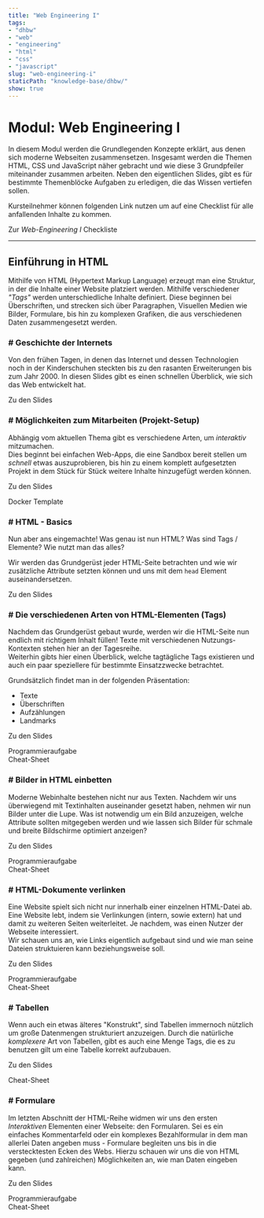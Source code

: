 ```yaml
---
title: "Web Engineering I"
tags: 
- "dhbw"
- "web"
- "engineering"
- "html"
- "css"
- "javascript"
slug: "web-engineering-i"
staticPath: "knowledge-base/dhbw/"
show: true
---
```


# Modul: Web Engineering I

In diesem Modul werden die Grundlegenden Konzepte erklärt, aus denen sich moderne Webseiten zusammensetzen. Insgesamt werden die Themen HTML, CSS und JavaScript näher gebracht und wie diese 3 Grundpfeiler miteinander zusammen arbeiten. Neben den eigentlichen Slides, gibt es für bestimmte Themenblöcke Aufgaben zu erledigen, die das Wissen vertiefen sollen.

Kursteilnehmer können folgenden Link nutzen um auf eine Checklist für alle anfallenden Inhalte zu kommen.

<Card to="#" color="violet"><span>Zur *Web-Engineering I* Checkliste</span></Card>
<div class="mb-1" />

---

## Einführung in HTML

Mithilfe von HTML (Hypertext Markup Language) erzeugt man eine Struktur, in der die Inhalte einer Website platziert werden. Mithilfe verschiedener *"Tags"* werden unterschiedliche Inhalte definiert. Diese beginnen bei Überschriften, und strecken sich über Paragraphen, Visuellen Medien wie Bilder, Formulare, bis hin zu komplexen Grafiken, die aus verschiedenen Daten zusammengesetzt werden.
<div class="mb-1" />

### # Geschichte der Internets

Von den frühen Tagen, in denen das Internet und dessen Technologien noch in der Kinderschuhen steckten bis zu den rasanten Erweiterungen bis zum Jahr 2000. In diesen Slides gibt es einen schnellen Überblick, wie sich das Web entwickelt hat.

<Card to="/slides/history-of-web" color="blue">Zu den Slides</Card>

<Spacer />

### # Möglichkeiten zum Mitarbeiten (Projekt-Setup)

Abhängig vom aktuellen Thema gibt es verschiedene Arten, um *interaktiv* mitzumachen.  
Dies beginnt bei einfachen Web-Apps, die eine Sandbox bereit stellen um *schnell* etwas auszuprobieren, bis hin zu einem komplett aufgesetzten Projekt in dem Stück für Stück weitere Inhalte hinzugefügt werden können.

<Card to="/slides/setting-up-a-project" color="blue">Zu den Slides</Card>
<div class="mb-1" />
<Card to="#" color="violet">Docker Template</Card>

<Spacer />

### # HTML - Basics

Nun aber ans eingemachte! Was genau ist nun HTML? Was sind Tags / Elemente? Wie nutzt man das alles?

Wir werden das Grundgerüst jeder HTML-Seite betrachten und wie wir zusätzliche Attribute setzten können und uns mit dem `head` Element auseinandersetzen.

<Card to="/slides/html/01-basics" color="blue">Zu den Slides</Card>
<Spacer />

### # Die verschiedenen Arten von HTML-Elementen (Tags)

Nachdem das Grundgerüst gebaut wurde, werden wir die HTML-Seite nun endlich mit richtigem Inhalt füllen! Texte mit verschiedenen Nutzungs-Kontexten stehen hier an der Tagesreihe.  
Weiterhin gibts hier einen Überblick, welche tagtägliche Tags existieren und auch ein paar speziellere für bestimmte Einsatzzwecke betrachtet.

Grundsätzlich findet man in der folgenden Präsentation:
* Texte
* Überschriften
* Aufzählungen
* Landmarks

<Card to="/slides/html-tags" color="blue">Zu den Slides</Card>
<div class="mb-1" />
<Card to="#" color="rose">Programmieraufgabe</Card>
<div class="mb-1" />
<Card to="#" color="green">Cheat-Sheet</Card>
<Spacer />

### # Bilder in HTML einbetten

Moderne Webinhalte bestehen nicht nur aus Texten. Nachdem wir uns überwiegend mit Textinhalten auseinander gesetzt haben, nehmen wir nun Bilder unter die Lupe. Was ist notwendig um ein Bild anzuzeigen, welche Attribute sollten mitgegeben werden und wie lassen sich Bilder für schmale und breite Bildschirme optimiert anzeigen?

<Card to="/slides/images" color="blue">Zu den Slides</Card>
<div class="mb-1" />
<Card to="#" color="rose">Programmieraufgabe</Card>
<div class="mb-1" />
<Card to="#" color="green">Cheat-Sheet</Card>
<Spacer />

### # HTML-Dokumente verlinken

Eine Website spielt sich nicht nur innerhalb einer einzelnen HTML-Datei ab. Eine Website lebt, indem sie Verlinkungen (intern, sowie extern) hat und damit zu weiteren Seiten weiterleitet. Je nachdem, was einen Nutzer der Webseite interessiert.  
Wir schauen uns an, wie Links eigentlich aufgebaut sind und wie man seine Dateien struktuieren kann beziehungsweise soll.

<Card to="/slides/moving-between-html-documents" color="blue">Zu den Slides</Card>
<div class="mb-1" />
<Card to="#" color="rose">Programmieraufgabe</Card>
<div class="mb-1" />
<Card to="#" color="green">Cheat-Sheet</Card>
<Spacer />

### # Tabellen

Wenn auch ein etwas älteres "Konstrukt", sind Tabellen immernoch nützlich um große Datenmengen strukturiert anzuzeigen. Durch die natürliche *komplexere* Art von Tabellen, gibt es auch eine Menge Tags, die es zu benutzen gilt um eine Tabelle korrekt aufzubauen.

<Card to="/slides/tables" color="blue">Zu den Slides</Card>
<div class="mb-1" />
<Card to="#" color="green">Cheat-Sheet</Card>
<Spacer />

### # Formulare

Im letzten Abschnitt der HTML-Reihe widmen wir uns den ersten *Interaktiven* Elementen einer Webseite: den Formularen. Sei es ein einfaches Kommentarfeld oder ein komplexes Bezahlformular in dem man allerlei Daten angeben muss - Formulare begleiten uns bis in die verstecktesten Ecken des Webs. Hierzu schauen wir uns die von HTML gegeben (und zahlreichen) Möglichkeiten an, wie man Daten eingeben kann.

<Card to="/slides/forms" color="blue">Zu den Slides</Card>
<div class="mb-1" />
<Card to="#" color="rose">Programmieraufgabe</Card>
<div class="mb-1" />
<Card to="#" color="green">Cheat-Sheet</Card>
<Spacer />
